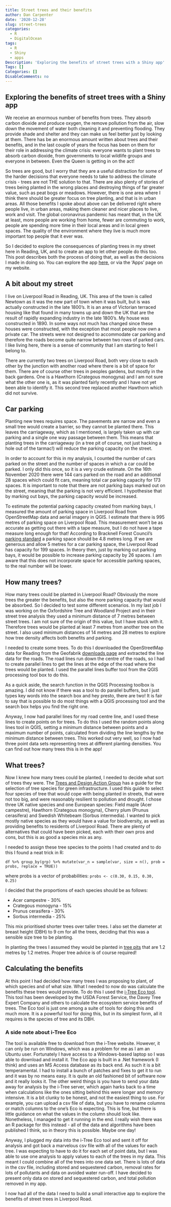 ```yaml
---
title: Street trees and their benefits
author: Dan Carpenter
date: '2020-12-28'
slug: street-trees
categories:
  - R
  - DigitalOcean
tags:
  - R
  - Shiny
  - apps
Description: 'Exploring the benefits of street trees with a Shiny app'
Tags: []
Categories: []
DisableComments: no
---
```


## Exploring the benefits of street trees with a Shiny app

We receive an enormous number of benefits from trees.  They absorb carbon dioxide and produce oxygen, the remove pollution from the air, slow down the movement of water both cleaning it and preventing flooding.  They provide shade and shelter and they can make us feel better just by looking at them.  There has be an enormous amount written about trees and their benefits, and in the last couple of years the focus has been on them for their role in addressing the climate crisis: everyone wants to plant trees to absorb carbon dioxide, from governments to local wildlife groups and everyone in between.  Even the Queen is getting in on the act!

So trees are good, but I worry that they are a useful distraction for some of the harder decisions that everyone needs to take to address the climate crisis - trees are not THE solution to that.  There are also plenty of stories of trees being planted in the wrong places and destroying things of far greater value, such as peat bogs or meadows.  However, there is one area where I think there should be greater focus on tree planting, and that is in urban areas.  All those benefits I spoke about above can be delivered right where people live, in urban areas, making them cleaner and nicer places to live, work and visit.  The global coronavirus pandemic has meant that, in the UK at least, more people are working from home, fewer are commuting to work, people are spending more time in their local areas and in local green spaces.  The quality of the environment where they live is much more important top people that it ever was.

So I decided to explore the consequences of planting trees in my street here in Reading, UK, and to create an app to let other people do this too.  This post describes both the process of doing that, as well as the decisions I made in doing so.  You can explore the app [here](https://app-dan-carpenter.co.uk/street_trees/), or via the 'Apps' page on my website.

## A bit about my street

I live on Liverpool Road in Reading, UK.  This area of the town is called Newtown as it was the new part of town when it was built, but is was actually constructed in the late 1800's.  It is an area of Victorian terraced housing like that found in many towns up and down the UK that are the result of rapidly expanding industry in the late 1800's.  My house was constructed in 1890.  In some ways not much has changed since these houses were constructed, with the exception that most people now own a private car.  The streets were not designed to accommodate car parking and therefore the roads become quite narrow between two rows of parked cars.  I like living here, there is a sense of community that I am starting to feel I belong to.

There are currently two trees on Liverpool Road, both very close to each other by the junction with another road where there is a bit of space for them.  There are of course other trees in peoples gardens, but mostly in the back gardens.  One is a Hawthorn (Crategous monogyna) and I am not sure what the other one is, as it was planted fairly recently and I have not yet been able to identify it.  This second tree replaced another Hawthorn which did not survive.

## Car parking

Planting new trees requires space.  The pavements are narrow and even a small tree would create a barrier, so they cannot be planted there.  This leaves the carriageway, which as I mentioned, is largely taken up with car parking and a single one way passage between them.  This means that planting trees in the carriageway (in a tree pit of course, not just hacking a hole out of the tarmac!) will reduce the parking capacity on the street.

In order to account for this in my analysis, I counted the number of cars parked on the street and the number of spaces in which a car could be parked.  I only did this once, so it is a very crude estimate.  On the 16th November 2020 there were 144 cars parked on the road and an additional 28 spaces which could fit cars, meaning total car parking capacity for 173 spaces.  It is important to note that there are not parking bays marked out on the street, meaning that the parking is not very efficient.  I hypothesise that by marking out bays, the parking capacity would be increased.

To estimate the potential parking capacity created from marking bays, I measured the amount of parking space in Liverpool Road from OpenStreetMap data and aerial imagery in QGIS.  I estimate that there is 995 metres of parking space on Liverpool Road.  This measurement won't be as accurate as getting out there with a tape measure, but I do not have a tape measure long enough for that!  According to Bracknell Forest Council's [parking standard](https://www.bracknell-forest.gov.uk/sites/default/files/documents/parking-standards-supplementary-planning-document-2016.pdf) a parking space should be 4.8 metres long.  If we are generous and allow 5 metres for a car parking space, the Liverpool Road has capacity for 199 spaces.  In theory then, just by marking out parking bays, it would be possible to increase parking capacity by 26 spaces.  I am aware that this does not incorporate space for accessible parking spaces, to the real number will be lower.

## How many trees?

How many trees could be planted in Liverpool Road?  Obviously the more trees the greater the benefits, but also the more parking capacity that would be absorbed.  So I decided to test some different scenarios.  In my last job I was working on the Oxfordshire Tree and Woodland Project and in their street tree analysis they used a minimum distance of 7 metres between street trees.  I am not sure of the origin of this value, but I have stuck with it.  Therefore trees would be planted at least 7 metres from another tree on the street.  I also used minimum distances of 14 metres and 28 metres to explore how tree density affects both benefits and parking.

I needed to create some trees.  To do this I downloaded the OpenStreetMap data for Reading from the Geofabrik [downloads page](https://download.geofabrik.de/) and extracted the line data for the roads.  The road lines run down the centre of the roads, so I had to create parallel lines to get the lines at the edge of the road where the trees would be planted.  I used the parallel lines buffer tool from the QGIS processing tool box to do this.

As a quick aside, the search function in the QGIS Processing toolbox is amazing.  I did not know if there was a tool to do parallel buffers, but I just types key words into the search box and hey presto, there are two!  It is fair to say that is possible to do most things with a QGIS processing tool and the search box helps you find the right one.

Anyway, I now had parallel lines for my road centre line, and I used these lines to create points on for trees.  To do this I used the random points along lines tool in QGIS, setting a minimum distance between points and a maximum number of points, calculated from dividing the line lengths by the minimum distance between trees.  This worked out very well, so I now had three point data sets representing trees at different planting densities.  You can find out how many trees this is in the app!

## What trees?

Now I knew how many trees could be planted, I needed to decide what sort of trees they were.  The [Trees and Design Action Group](http://www.tdag.org.uk/species-selection-for-green-infrastructure.html) has a guide for the selection of tree species for green infrastructure.  I used this guide to select four species of tree that would cope with being planted in streets, that were not too big, and were reasonably resilient to pollution and drought.  I chose three UK native species and one European species: Field maple (Acer campestre), Hawthorn (Crategous monogyna), Cherry plum (Prunus cerasifera) and Swedish Whitebeam (Sorbus intermedia).  I wanted to pick mostly native species as they would have a value for biodiversity, as well as providing benefits to residents of Liverpool Road.  There are plenty of alternatives that could have been picked, each with their own pros and cons, but this is as good a species mix as any.

I needed to assign these tree species to the points I had created and to do this I found a neat trick in R:

`df %>% group_by(grp) %>% mutate(var_n = sample(var, size = n(), prob = probs, replace = TRUE))`

where probs is a vector of probabilities: `probs <- c(0.30, 0.15, 0.30, 0.25)`

I decided that the proportions of each species should be as follows:

* Acer campestre - 30%
* Crategous monogyna - 15%
* Prunus cerasifera - 30%
* Sorbus intermedia - 25%

This mix prioritised shorter trees over taller trees.  I also set the diameter at breast height (DBH) to 9 cm for all the trees, deciding that this was a sensible size tree to be planting.

In planting the trees I assumed they would be planted in [tree pits](https://stockholmtreepits.co.uk/) that are 1.2 metres by 1.2 metres.  Proper tree advice is of course required!

## Calculating the benefits

At this point I had decided how many trees I was proposing to plant, of which species and of what size.  What I needed to now do was calculate the benefits these trees would provide.  To do this I used the [i-Tree Eco tool](https://www.itreetools.org/tools/i-tree-eco).  This tool has been developed by the USDA Forest Service, the Davey Tree Expert Company and others to calculate the ecosystem service benefits of trees.  The Eco tool is just one among a suite of tools for doing this and much more.  It is a powerful tool for doing this, but in its simplest form, all it requires is the species of tree and its DBH.

### A side note about i-Tree Eco

The tool is available free to download from the i-Tree website.  However, it can only be run on Windows, which was a problem for me as I am an Ubuntu user.  Fortunately I have access to a Windows-based laptop so I was able to download and install it.  The Eco app is built in a .Net framework (I think) and uses an MS Access database as its back end.  As such it is a bit temperamental.  I had to install a bunch of patches and fixes to get it to run and it was by no means easy.  It is quite an old fashioned bit of software now and it really looks it.  The other weird things is you have to send your data away for analysis by the i-Tree server, which again harks back to a time when calculations like the ones sitting behind this were longer and memory intensive.  It is a bit clunky to be honest, and not the easiest thing to use.  For example, you can upload a csv file of data, but you have to rename columns or match columns to the one's Eco is expecting.  This is fine, but there is little guidance on what the values in the column should look like.  Nonetheless, I managed to get it running in the end.  I really wish there was an R package for this instead - all of the data and algorithms have been published I think, so in theory this is possible.  Maybe one day!

Anyway, I plugged my data into the i-Tree Eco tool and sent it off for analysis and got back a marvelous csv file with all of the values for each tree.  I was expecting to have to do it for each set of point data, but I was able to use one analysis to apply values to each of the trees in my data.  This meant I could combine all of the trees into one data set.  There is lots of data in the csv file, including stored and sequestered carbon, removal rates for lots of pollutants and data on avoided water run-off.  I have decided to present only data on stored and sequestered carbon, and total pollution removed in my app.


I now had all of the data I need to build a small interactive app to explore the benefits of street trees in Liverpool Road.
